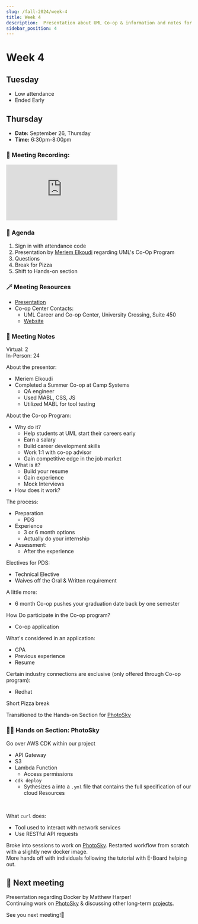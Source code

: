 ```yaml
---
slug: /fall-2024/week-4
title: Week 4
description:  Presentation about UML Co-op & information and notes for the third week of the Fall 2024 semester for the UMass Lowell Cloud Computing Club.
sidebar_position: 4
---
```


# Week 4

## Tuesday
- Low attendance
- Ended Early

## Thursday

- **Date:** September 26, Thursday
- **Time:** 6:30pm-8:00pm

### 🎥 Meeting Recording:
<div class="iframe-container">
    <iframe 
        src="https://www.youtube.com/embed/74N-d1NYt_8?si=PYQa1y1rR86uYXih" 
        title="Fall 2024 Week 4" 
        frameborder="0" 
        allow="accelerometer; autoplay; clipboard-write; encrypted-media; gyroscope; picture-in-picture; web-share" 
        referrerpolicy="strict-origin-when-cross-origin" 
        allowfullscreen
        class="responsive-iframe"
        style={{
            borderRadius: '16px'
        }}
    >
    </iframe>
</div>

### 🚩 Agenda
1. Sign in with attendance code
2. Presentation by [Meriem Elkoudi](https://www.linkedin.com/in/melkoudi?miniProfileUrn=urn%3Ali%3Afs_miniProfile%3AACoAAEEDAzoB9T21sWxU0rlNQT2inWF1F2Djl-k&lipi=urn%3Ali%3Apage%3Ad_flagship3_search_srp_all%3BLBeoLlEOSeC1uD5KUmaD3g%3D%3D) regarding UML's Co-Op Program
3. Questions
4. Break for Pizza
5. Shift to Hands-on section

### 🪄 Meeting Resources

- [Presentation](https://studentuml-my.sharepoint.com/:p:/g/personal/meriem_elkoudi_student_uml_edu/Eda5tIAgLGJDmmGovQ2pzS0BO61Fc-lC2hRNAKzKRYKyRQ?xsdata=MDV8MDJ8Q2xvdWRDb21wdXRpbmdDbHViQHVtbC5lZHV8MzNkZGRjYWY4NmE3NGQ0N2U0YzAwOGRjZGQ5YzdlNDd8NGMyNWI4YTYxN2Y3NDZmOTgzZjA1NDczNGFiODFmYjF8MHwwfDYzODYyODkxMTQwNTc3MjI2NXxVbmtub3dufFRXRnBiR1pzYjNkOGV5SldJam9pTUM0d0xqQXdNREFpTENKUUlqb2lWMmx1TXpJaUxDSkJUaUk2SWsxaGFXd2lMQ0pYVkNJNk1uMD18MHx8fA%3d%3d&sdata=dk1WNFhYdjg0OG15aE5HMkp4V1RxckRTSDNmWTViS1g4WnVoWTVaWWI5dz0%3d)
- Co-op Center Contacts:
    - UML Career and Co-op Center, University Crossing, Suite 450
    - [Website](https://career.uml.edu/channels/undergraduate-coop/)


### 📓 Meeting Notes
Virtual: 2<br/>
In-Person: 24 <br/>

About the presentor:
- Meriem Elkoudi
- Completed a Summer Co-op at Camp Systems
    - QA engineer
    - Used MABL, CSS, JS
    - Utilized MABL for tool testing  

About the Co-op Program:
- Why do it?
    - Help students at UML start their careers early
    - Earn a salary
    - Build career development skills
    - Work 1:1 with co-op advisor
    - Gain competitive edge in the job market 
- What is it?
    - Build your resume
    - Gain experience
    - Mock Interviews
- How does it work?

The process:
- Preparation
    - PDS
- Experience
    - 3 or 6 month options
    - Actually do your internship
- Assessment:
    - After the experience

Electives for PDS:
- Technical Elective
- Waives off the Oral & Written requirement

A little more:
- 6 month Co-op pushes your graduation date back by one semester

How Do participate in the Co-op program?
- Co-op application

What's considered in an application:
- GPA
- Previous experience
- Resume

Certain industry connections are exclusive (only offered through Co-op program):
- Redhat

Short Pizza break

Transitioned to the Hands-on Section for [PhotoSky](https://github.com/UMLCloudComputing/photosky)

### 🧑‍💻 Hands on Section: PhotoSky 

Go over AWS CDK within our project <br/>
- API Gateway
- S3
- Lambda Function
    - Access permissions
- `cdk deploy`
    - Sythesizes a into a `.yml` file that contains the full specification of our cloud Resources
<br/>

What `curl` does:
- Tool used to interact with network services
- Use RESTful API requests


Broke into sessions to work on [PhotoSky](https://github.com/UMLCloudComputing/photosky). Restarted workflow from scratch with a slightly new docker image. <br/>
More hands off with individuals following the tutorial with E-Board helping out.



## 🚀 Next meeting
Presentation regarding Docker by Matthew Harper!<br/>
Continuing work on [PhotoSky](https://github.com/UMLCloudComputing/photosky) & discussing other long-term [projects](https://github.com/UMLCloudComputing). <br/>

See you next meeting!👋